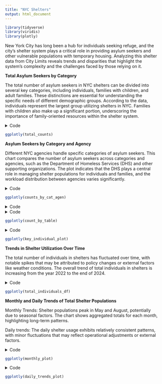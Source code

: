 ```yaml
---
title: "NYC Shelters"
output: html_document
---
```


```r
library(tidyverse)
library(viridis)
library(plotly)
```
New York City has long been a hub for individuals seeking refuge, and the city’s shelter system plays a critical role in providing asylum seekers and other vulnerable populations with temporary housing. Analyzing this shelter data from City Limits reveals trends and disparities that highlight the system’s complexity and the challenges faced by those relying on it.


**Total Asylum Seekers by Category**


The total number of asylum seekers in NYC shelters can be divided into several key categories, including individuals, families with children, and adult families. These distinctions are essential for understanding the specific needs of different demographic groups. According to the data, individuals represent the largest group utilizing shelters in NYC. Families with children also make up a significant portion, underscoring the importance of family-oriented resources within the shelter system.

<details>
  <summary>Code</summary>
```r
as_df = read_csv("./data/asylum_seekers_report.csv") |> 
  janitor::clean_names() |> 
  filter(agency != "total") |> 
  mutate(category = ifelse(category == "Population - Individuals", "Individuals", category))

head(as_df)

count_by_cat = as_df |> 
  group_by(category) |> 
  summarize(count_by_cat = sum(count, na.rm = TRUE), .groups = "drop")

total_counts = ggplot(count_by_cat, aes(x = category, y = count_by_cat, fill = category)) +
  geom_col() +
  labs(title = "Total Counts of Asylum Seekers by Category", x = "Category", y = "Count") +
  scale_fill_viridis_d() +
  theme_minimal()
ggplotly(total_counts)
```
</details>

```r
ggplotly(total_counts)
```

**Asylum Seekers by Category and Agency**

Different NYC agencies handle specific categories of asylum seekers. This chart compares the number of asylum seekers across categories and agencies, such as the Department of Homeless Services (DHS) and other supporting organizations. The plot indicates that the DHS plays a central role in managing shelter populations for individuals and families, and the workload distribution between agencies varies significantly.

<details>
  <summary>Code</summary>
```r
counts_by_cat_agen = 
  ggplot(as_df, aes(x = category, y = count, fill = agency)) +
  geom_bar(stat = "identity", position = "dodge") +
  labs(title = "Counts by Category and Agency", x = "Category", y = "Count") +
  scale_fill_viridis_d() +
  theme_minimal()

ggplotly(counts_by_cat_agen)
```
</details>

```r
ggplotly(counts_by_cat_agen)
```

<details>
  <summary>Code</summary>
```r
daily_df = read_csv("./data/dhs_daily_report.csv", na = "NA")
head(daily_df)
```
```r
daily_df = daily_df |> 
  filter(count != "NA")

unique(daily_df$measure)
unique(daily_df$table)
```
</details>


<details>
  <summary>Code</summary>
```r
count_by_table = daily_df |> 
  group_by(table) |> 
  summarise(total_count = sum(count, na.rm = TRUE)) |> 
  ggplot(aes(x = reorder(table, +total_count), y = total_count, fill = table)) +
    geom_col() +
    labs(title = "Total Counts by Table", x = "Table", y = "Total Count") +
    scale_fill_viridis_d() +
    theme_minimal() +
    theme(axis.text.x = element_text(angle = 45))

ggplotly(count_by_table)
```
</details>

```r
ggplotly(count_by_table)
```


<details>
  <summary>Code</summary>
```r
# trends in key individual variables
key_individual_tables <- daily_df |> 
  filter(table %in% c("single_adults", "family_intake", "families_with_children", "adult_families_census")) |> 
  group_by(table, date) |> 
  summarize(count = sum(count, na.rm = TRUE), .groups = "drop")


key_individual_plot = 
  ggplot(key_individual_tables, aes(x = date, y = count, color = table)) +
    geom_line(size = 1) +
    facet_wrap(~ table, scales = "free_y") +
    labs(title = "Trends in Key Individual Tables Over Time",
         x = "Date",
         y = "Count") +
    theme_minimal() +
    theme(legend.position = "none")  # Remove redundant legend


ggplotly(key_individual_plot)
```
</details>

```r
ggplotly(key_individual_plot)
```

**Trends in Shelter Utilization Over Time**

The total number of individuals in shelters has fluctuated over time, with notable spikes that may be attributed to policy changes or external factors like weather conditions. The overall trend of total individuals in shelters is increasing from the year 2022 to the end of 2024. 


<details>
  <summary>Code</summary>
```r
# total individuals in shelter over time
total_individuals_df = daily_df |> 
  filter(measure == "Total Individuals") |> 
  ggplot(aes(x = date, y = count)) +
    geom_line(color = "blue") +
    labs(title = "Total Individuals in Shelter Over Time",
         x = "Date",
         y = "Number of Individuals") +
    theme_minimal()

ggplotly(total_individuals_df)
```
</details>

```r
ggplotly(total_individuals_df)
```

**Monthly and Daily Trends of Total Shelter Populations**

Monthly Trends:
Shelter populations peak in May and August, potentially due to seasonal factors. The chart shows aggregated totals for each month, highlighting long-term patterns.

Daily trends:
The daily shelter usage exhibits relatively consistent patterns, with minor fluctuations that may reflect operational adjustments or external factors. 


<details>
  <summary>Code</summary>
```r
# monthly trends in total individuals
monthly_df = daily_df |> 
  separate(date, into = c("year", "month", "day"), convert = TRUE) |> 
  filter(measure == "Total Individuals") |> 
  group_by(month) |> 
  summarise(total_count = sum(count, na.rm = TRUE))

monthly_plot = 
  ggplot(monthly_df, aes(x = month, y = total_count)) +
    geom_line(color = "blue", size = 1) +
    labs(title = "Monthly Trends in Total Individuals",
         x = "Month",
         y = "Total Count") +
    theme_minimal()


ggplotly(monthly_plot)
```
</details>

```r
ggplotly(monthly_plot)
```

<details>
  <summary>Code</summary>
```r
# daily trends in total individuals
daily_trends_df = daily_df |> 
  separate(date, into = c("year", "month", "day"), convert = TRUE) |> 
  filter(measure == "Total Individuals") |> 
  group_by(day) |> 
  summarise(total_count = sum(count, na.rm = TRUE))

daily_trends_plot = 
  ggplot(daily_trends_df, aes(x = day, y = total_count)) +
    geom_line(color = "green", size = 1) +
    labs(title = "Daily Trends in Total Individuals",
         x = "Day",
         y = "Total Count") +
    theme_minimal()


ggplotly(daily_trends_plot)
```
</details>

```r
ggplotly(daily_trends_plot)
```





